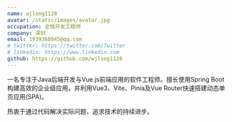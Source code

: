 ```yaml
---
name: wjlong1128
avatar: /static/images/avatar.jpg
occupation: 全栈开发工程师
company: 深圳
email: 1939368045@qq.com
# twitter: https://twitter.com/Twitter
# linkedin: https://www.linkedin.com
github: https://github.com/wjlong1128
---
```


一名专注于Java后端开发与Vue.js前端应用的软件工程师。擅长使用Spring Boot构建高效的企业级应用，并利用Vue3、Vite、Pinia及Vue Router快速搭建动态单页应用(SPA)。

热衷于通过代码解决实际问题，追求技术的持续进步。